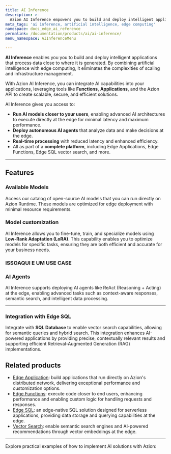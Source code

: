 ```yaml
---
title: AI Inference
description: >-
  Azion AI Inference empowers you to build and deploy intelligent applications that process data close to where it is generated.
meta_tags: 'ai inference, artificial intelligence, edge computing'
namespace: docs_edge_ai_reference
permalink: /documentation/products/ai/ai-inference/
menu_namespace: AIInferenceMenu

---
```



**AI Inference** enables you you to build and deploy intelligent applications that process data close to where it is generated. By combining artificial intelligence with edge computing, it eliminates the complexities of scaling and infrastructure management.

With Azion AI Inference, you can integrate AI capabilities into your applications, leveraging tools like **Functions**, **Applications**, and the Azion API to create scalable, secure, and efficient solutions.

AI Inference gives you access to:

- **Run AI models closer to your users**, enabling advanced AI architectures to execute directly at the edge for minimal latency and maximum performance.
- **Deploy autonomous AI agents** that analyze data and make decisions at the edge.
- **Real-time processing** with reduced latency and enhanced efficiency.
- All as part of a **complete platform**, including Edge Applications, Edge Functions, Edge SQL vector search, and more.

---

## Features

### Available Models

Access our catalog of open-source AI models that you can run directly on Azion Runtime. These models are optimized for edge deployment with minimal resource requirements.

<LinkButton link="/en/documentation/products/ai/ai-inference/models/" label="See Available Models" severity="secondary" />

### Model customization

AI Inference allows you to fine-tune, train, and specialize models using **Low-Rank Adaptation (LoRA)**. This capability enables you to optimize models for specific tasks, ensuring they are both efficient and accurate for your business needs.



### ISSOAQUI E UM USE CASE
### AI Agents

AI Inference supports deploying AI agents like ReAct (Reasoning + Acting) at the edge, enabling advanced tasks such as context-aware responses, semantic search, and intelligent data processing.


---


### Integration with Edge SQL

Integrate with **SQL Database** to enable vector search capabilities, allowing for semantic queries and hybrid search. This integration enhances AI-powered applications by providing precise, contextually relevant results and supporting efficient Retrieval-Augmented Generation (RAG) implementations.
## Related products

- [Edge Application](/en/documentation/products/build/edge-application/): build applications that run directly on Azion's distributed network, delivering exceptional performance and customization options.
- [Edge Functions](/en/documentation/products/build/edge-application/edge-functions/): execute code closer to end users, enhancing performance and enabling custom logic for handling requests and responses.
- [Edge SQL](/en/documentation/products/store/edge-sql/): an edge-native SQL solution designed for serverless applications, providing data storage and querying capabilities at the edge.
- [Vector Search](/en/documentation/products/store/edge-sql/vector-search/): enable semantic search engines and AI-powered recommendations through vector embeddings at the edge.

---

Explore practical examples of how to implement AI solutions with Azion:

<LinkButton link="/en/documentation/architectures/artificial-intelligence/ai-agent-copilot-assistant/" label="Go to Copilot Assistant architecture" severity="secondary" />
<LinkButton link="/en/documentation/products/guides/langgraph-ai-agent-boilerplate/" label="Go to the LangGraph AI Agent template guide" severity="secondary" />